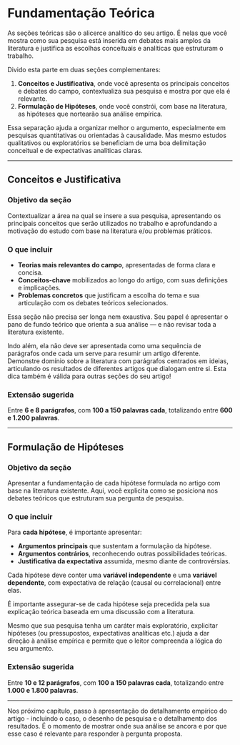 # Fundamentação Teórica

As seções teóricas são o alicerce analítico do seu artigo. É nelas que você mostra como sua pesquisa está inserida em debates mais amplos da literatura e justifica as escolhas conceituais e analíticas que estruturam o trabalho.

Divido esta parte em duas seções complementares:

1. **Conceitos e Justificativa**, onde você apresenta os principais conceitos e debates do campo, contextualiza sua pesquisa e mostra por que ela é relevante.
2. **Formulação de Hipóteses**, onde você constrói, com base na literatura, as hipóteses que nortearão sua análise empírica.

Essa separação ajuda a organizar melhor o argumento, especialmente em pesquisas quantitativas ou orientadas à causalidade. Mas mesmo estudos qualitativos ou exploratórios se beneficiam de uma boa delimitação conceitual e de expectativas analíticas claras.

---

## Conceitos e Justificativa

### Objetivo da seção

Contextualizar a área na qual se insere a sua pesquisa, apresentando os principais conceitos que serão utilizados no trabalho e aprofundando a motivação do estudo com base na literatura e/ou problemas práticos.

### O que incluir

- **Teorias mais relevantes do campo**, apresentadas de forma clara e concisa.
- **Conceitos-chave** mobilizados ao longo do artigo, com suas definições e implicações.
- **Problemas concretos** que justificam a escolha do tema e sua articulação com os debates teóricos selecionados.

Essa seção não precisa ser longa nem exaustiva. Seu papel é apresentar o pano de fundo teórico que orienta a sua análise — e não revisar toda a literatura existente.

Indo além, ela não deve ser apresentada como uma sequência de parágrafos onde cada um serve para resumir um artigo diferente. Demonstre domínio sobre a literatura com parágrafos centrados em ideias, articulando os resultados de diferentes artigos que dialogam entre si. Esta dica também é válida para outras seções do seu artigo!

### Extensão sugerida

Entre **6 e 8 parágrafos**, com **100 a 150 palavras cada**, totalizando entre **600 e 1.200 palavras**.

---

## Formulação de Hipóteses

### Objetivo da seção

Apresentar a fundamentação de cada hipótese formulada no artigo com base na literatura existente. Aqui, você explicita como se posiciona nos debates teóricos que estruturam sua pergunta de pesquisa.

### O que incluir

Para **cada hipótese**, é importante apresentar:

- **Argumentos principais** que sustentam a formulação da hipótese.
- **Argumentos contrários**, reconhecendo outras possibilidades teóricas.
- **Justificativa da expectativa** assumida, mesmo diante de controvérsias.

Cada hipótese deve conter uma **variável independente** e uma **variável dependente**, com expectativa de relação (causal ou correlacional) entre elas.

É importante assegurar-se de cada hipótese seja precedida pela sua explicação teórica baseada em uma discussão com a literatura.

Mesmo que sua pesquisa tenha um caráter mais exploratório, explicitar hipóteses (ou pressupostos, expectativas analíticas etc.) ajuda a dar direção à análise empírica e permite que o leitor compreenda a lógica do seu argumento.

### Extensão sugerida

Entre **10 e 12 parágrafos**, com **100 a 150 palavras cada**, totalizando entre **1.000 e 1.800 palavras**.

---

Nos próximo capítulo, passo à apresentação do detalhamento empírico do artigo - incluindo o caso, o desenho de pesquisa e o detalhamento dos resultados. É o momento de mostrar onde sua análise se ancora e por que esse caso é relevante para responder à pergunta proposta.
